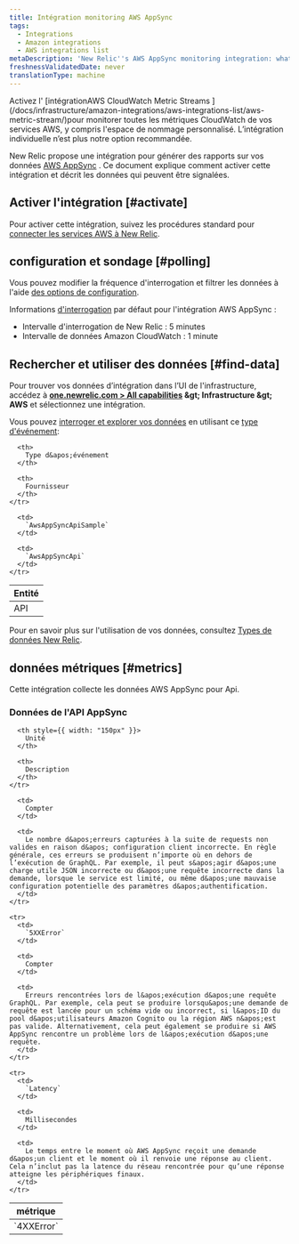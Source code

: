 ```yaml
---
title: Intégration monitoring AWS AppSync
tags:
  - Integrations
  - Amazon integrations
  - AWS integrations list
metaDescription: 'New Relic''s AWS AppSync monitoring integration: what data it reports, and how to enable it.'
freshnessValidatedDate: never
translationType: machine
---
```


<Callout variant="important">
  Activez l&apos; [intégrationAWS CloudWatch Metric Streams ](/docs/infrastructure/amazon-integrations/aws-integrations-list/aws-metric-stream/)pour monitorer toutes les métriques CloudWatch de vos services AWS, y compris l&apos;espace de nommage personnalisé. L’intégration individuelle n’est plus notre option recommandée.
</Callout>

New Relic propose une intégration pour générer des rapports sur vos données [AWS AppSync](https://aws.amazon.com/appsync/) . Ce document explique comment activer cette intégration et décrit les données qui peuvent être signalées.

## Activer l&apos;intégration [#activate]

Pour activer cette intégration, suivez les procédures standard pour [connecter les services AWS à New Relic](/docs/infrastructure/infrastructure-integrations/getting-started/connect-aws-integrations-infrastructure).

## configuration et sondage [#polling]

Vous pouvez modifier la fréquence d&apos;interrogation et filtrer les données à l&apos;aide [des options de configuration](/docs/integrations/new-relic-integrations/getting-started/configure-polling-frequency-data-collection-cloud-integrations).

Informations [d&apos;interrogation](/docs/infrastructure/amazon-integrations/aws-integrations-list/aws-polling-intervals-infrastructure-integrations) par défaut pour l&apos;intégration AWS AppSync :

* Intervalle d&apos;interrogation de New Relic : 5 minutes
* Intervalle de données Amazon CloudWatch : 1 minute

## Rechercher et utiliser des données [#find-data]

Pour trouver vos données d’intégration dans l’UI de l&apos;infrastructure, accédez à <DNT>**[one.newrelic.com &gt; All capabilities](https://one.newrelic.com/all-capabilities) &amp;gt; Infrastructure &amp;gt; AWS**</DNT> et sélectionnez une intégration.

Vous pouvez [interroger et explorer vos données](/docs/using-new-relic/data/understand-data/query-new-relic-data) en utilisant ce [type d&apos;événement](/docs/data-apis/understand-data/new-relic-data-types/#event-data):

<table>
  <thead>
    <tr>
      <th>
        Entité
      </th>

      <th>
        Type d&apos;événement
      </th>

      <th>
        Fournisseur
      </th>
    </tr>
  </thead>

  <tbody>
    <tr>
      <td>
        API
      </td>

      <td>
        `AwsAppSyncApiSample`
      </td>

      <td>
        `AwsAppSyncApi`
      </td>
    </tr>
  </tbody>
</table>

Pour en savoir plus sur l&apos;utilisation de vos données, consultez [Types de données New Relic](/docs/telemetry-data-platform/understand-data/new-relic-data-types/).

## données métriques [#metrics]

Cette intégration collecte les données AWS AppSync pour Api.

### Données de l&apos;API AppSync

<table>
  <thead>
    <tr>
      <th style={{ width: "275px" }}>
        métrique
      </th>

      <th style={{ width: "150px" }}>
        Unité
      </th>

      <th>
        Description
      </th>
    </tr>
  </thead>

  <tbody>
    <tr>
      <td>
        `4XXError`
      </td>

      <td>
        Compter
      </td>

      <td>
        Le nombre d&apos;erreurs capturées à la suite de requests non valides en raison d&apos; configuration client incorrecte. En règle générale, ces erreurs se produisent n’importe où en dehors de l’exécution de GraphQL. Par exemple, il peut s&apos;agir d&apos;une charge utile JSON incorrecte ou d&apos;une requête incorrecte dans la demande, lorsque le service est limité, ou même d&apos;une mauvaise configuration potentielle des paramètres d&apos;authentification.
      </td>
    </tr>

    <tr>
      <td>
        `5XXError`
      </td>

      <td>
        Compter
      </td>

      <td>
        Erreurs rencontrées lors de l&apos;exécution d&apos;une requête GraphQL. Par exemple, cela peut se produire lorsqu&apos;une demande de requête est lancée pour un schéma vide ou incorrect, si l&apos;ID du pool d&apos;utilisateurs Amazon Cognito ou la région AWS n&apos;est pas valide. Alternativement, cela peut également se produire si AWS AppSync rencontre un problème lors de l&apos;exécution d&apos;une requête.
      </td>
    </tr>

    <tr>
      <td>
        `Latency`
      </td>

      <td>
        Millisecondes
      </td>

      <td>
        Le temps entre le moment où AWS AppSync reçoit une demande d&apos;un client et le moment où il renvoie une réponse au client. Cela n’inclut pas la latence du réseau rencontrée pour qu’une réponse atteigne les périphériques finaux.
      </td>
    </tr>
  </tbody>
</table>